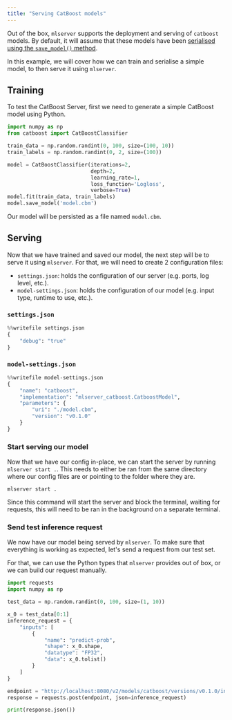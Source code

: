 ```yaml
---
title: "Serving CatBoost models"
---
```



Out of the box, `mlserver` supports the deployment and serving of `catboost` models.
By default, it will assume that these models have been [serialised using the `save_model()` method](https://catboost.ai/en/docs/concepts/python-reference_catboost_save_model).

In this example, we will cover how we can train and serialise a simple model, to then serve it using `mlserver`.

## Training

To test the CatBoost Server, first we need to generate a simple CatBoost model using Python.


```python
import numpy as np
from catboost import CatBoostClassifier

train_data = np.random.randint(0, 100, size=(100, 10))
train_labels = np.random.randint(0, 2, size=(100))

model = CatBoostClassifier(iterations=2,
                           depth=2,
                           learning_rate=1,
                           loss_function='Logloss',
                           verbose=True)
model.fit(train_data, train_labels)
model.save_model('model.cbm')
```

Our model will be persisted as a file named `model.cbm`.

## Serving

Now that we have trained and saved our model, the next step will be to serve it using `mlserver`. 
For that, we will need to create 2 configuration files: 

- `settings.json`: holds the configuration of our server (e.g. ports, log level, etc.).
- `model-settings.json`: holds the configuration of our model (e.g. input type, runtime to use, etc.).

### `settings.json`


```python
%%writefile settings.json
{
    "debug": "true"
}
```

### `model-settings.json`


```python
%%writefile model-settings.json
{
    "name": "catboost",
    "implementation": "mlserver_catboost.CatboostModel",
    "parameters": {
        "uri": "./model.cbm",
        "version": "v0.1.0"
    }
}
```

### Start serving our model

Now that we have our config in-place, we can start the server by running `mlserver start .`. This needs to either be ran from the same directory where our config files are or pointing to the folder where they are.

```shell
mlserver start .
```

Since this command will start the server and block the terminal, waiting for requests, this will need to be ran in the background on a separate terminal.

### Send test inference request

We now have our model being served by `mlserver`.
To make sure that everything is working as expected, let's send a request from our test set.

For that, we can use the Python types that `mlserver` provides out of box, or we can build our request manually.


```python
import requests
import numpy as np

test_data = np.random.randint(0, 100, size=(1, 10))

x_0 = test_data[0:1]
inference_request = {
    "inputs": [
        {
            "name": "predict-prob",
            "shape": x_0.shape,
            "datatype": "FP32",
            "data": x_0.tolist()
        }
    ]
}

endpoint = "http://localhost:8080/v2/models/catboost/versions/v0.1.0/infer"
response = requests.post(endpoint, json=inference_request)

print(response.json())
```
